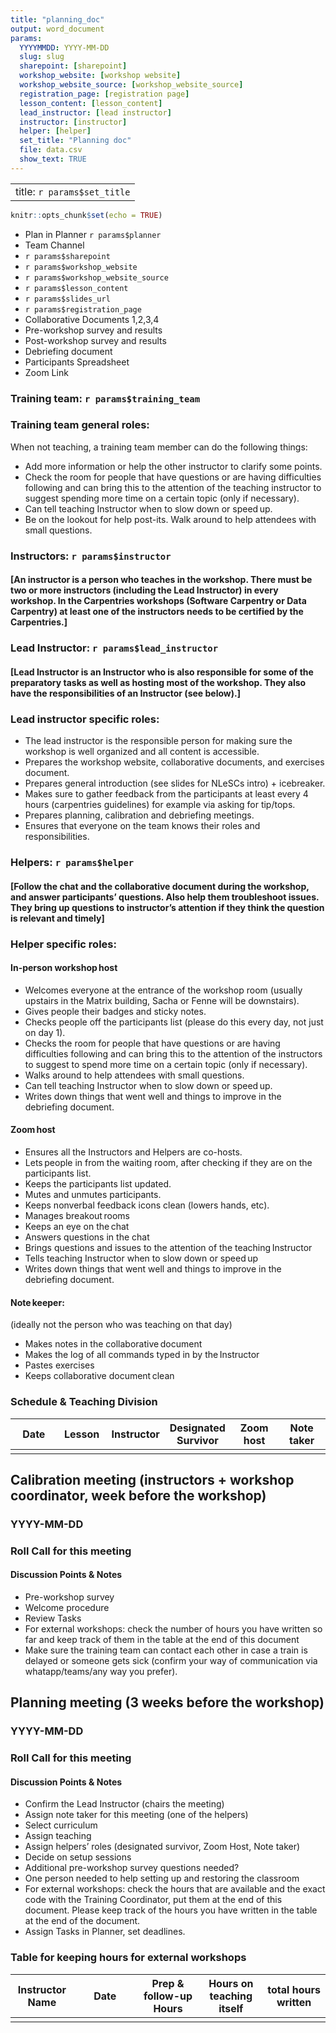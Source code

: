 ```yaml
---
title: "planning_doc"
output: word_document
params:
  YYYYMMDD: YYYY-MM-DD
  slug: slug
  sharepoint: [sharepoint]
  workshop_website: [workshop website]
  workshop_website_source: [workshop_website_source]
  registration_page: [registration page]
  lesson_content: [lesson_content]
  lead_instructor: [lead instructor]
  instructor: [instructor]
  helper: [helper]
  set_title: "Planning doc"
  file: data.csv
  show_text: TRUE
---
```


---
title: `r params$set_title`
---
```r
knitr::opts_chunk$set(echo = TRUE)
```

* Plan in Planner `r params$planner`
* Team Channel
* `r params$sharepoint`
* `r params$workshop_website `
* `r params$workshop_website_source `
* `r params$lesson_content `
* `r params$slides_url`
* `r params$registration_page`
* Collaborative Documents 1,2,3,4
* Pre-workshop survey and results
* Post-workshop survey and results
* Debriefing document
* Participants Spreadsheet
* Zoom Link

### Training team:  `r params$training_team`

### Training team general roles:
When not teaching, a training team member can do the following things:

* Add more information or help the other instructor to clarify some points.
* Check the room for people that have questions or are having difficulties following and can bring this to the attention of the teaching instructor to suggest spending more time on a certain topic (only if necessary).
* Can tell teaching Instructor when to slow down or speed up.
* Be on the lookout for help post-its. Walk around to help attendees with small questions.

### Instructors:  `r params$instructor`
#### [An instructor is a person who teaches in the workshop. There must be two or more instructors (including the Lead Instructor) in every workshop. In the Carpentries workshops (Software Carpentry or Data Carpentry) at least one of the instructors needs to be certified by the Carpentries.] 

### Lead Instructor:  `r params$lead_instructor`
#### [Lead Instructor is an Instructor who is also responsible for some of the preparatory tasks as well as hosting most of the workshop. They also have the responsibilities of an Instructor (see below).] 
### Lead instructor specific roles:

* The lead instructor is the responsible person for making sure the workshop is well organized and all content is accessible.
* Prepares the workshop website, collaborative documents, and exercises document.
* Prepares general introduction (see slides for NLeSCs intro) + icebreaker.
* Makes sure to gather feedback from the participants at least every 4 hours (carpentries guidelines) for example via asking for tip/tops.
* Prepares planning, calibration and debriefing meetings.
* Ensures that everyone on the team knows their roles and responsibilities.

### Helpers: `r params$helper`
#### [Follow the chat and the collaborative document during the workshop, and answer participants’ questions. Also help them troubleshoot issues. They bring up questions to instructor’s attention if they think the question is relevant and timely] 

### Helper specific roles:

#### In-person workshop host 

* Welcomes everyone at the entrance of the workshop room (usually upstairs in the Matrix building, Sacha or Fenne will be downstairs).
* Gives people their badges and sticky notes.
* Checks people off the participants list (please do this every day, not just on day 1).
* Checks the room for people that have questions or are having difficulties following and can bring this to the attention of the instructors to suggest to spend more time on a certain topic (only if necessary).
* Walks around to help attendees with small questions.
* Can tell teaching Instructor when to slow down or speed up.
* Writes down things that went well and things to improve in the debriefing document.

#### Zoom host 

* Ensures all the Instructors and Helpers are co-hosts. 
* Lets people in from the waiting room, after checking if they are on the participants list. 
* Keeps the participants list updated. 
* Mutes and unmutes participants. 
* Keeps nonverbal feedback icons clean (lowers hands, etc). 
* Manages breakout rooms 
* Keeps an eye on the chat 
* Answers questions in the chat 
* Brings questions and issues to the attention of the teaching Instructor 
* Tells teaching Instructor when to slow down or speed up 
* Writes down things that went well and things to improve in the debriefing document.

#### Note keeper: 
(ideally not the person who was teaching on that day)  

* Makes notes in the collaborative document 
* Makes the log of all commands typed in by the Instructor 
* Pastes exercises 
* Keeps collaborative document clean 

### Schedule & Teaching Division

| Date | Lesson | Instructor | Designated Survivor | Zoom host | Note taker |
|---|---|---|---|---|---|
|   |   |   |   |   |   |


## Calibration meeting (instructors + workshop coordinator, week before the workshop)

### YYYY-MM-DD

### Roll Call for this meeting

#### Discussion Points & Notes

* Pre-workshop survey
* Welcome procedure
* Review Tasks
* For external workshops: check the number of hours you have written so far and keep track of them in the table at the end of this document
* Make sure the training team can contact each other in case a train is delayed or someone gets sick (confirm your way of communication via whatapp/teams/any way you prefer).

## Planning meeting (3 weeks before the workshop)

### YYYY-MM-DD

### Roll Call for this meeting

#### Discussion Points & Notes

* Confirm the Lead Instructor (chairs the meeting)
* Assign note taker for this meeting (one of the helpers)
* Select curriculum
* Assign teaching
* Assign helpers’ roles (designated survivor, Zoom Host, Note taker)
* Decide on setup sessions
* Additional pre-workshop survey questions needed?
* One person needed to help setting up and restoring the classroom
* For external workshops: check the hours that are available and the exact code with the Training Coordinator, put them at the end of this document. Please keep track of the hours you have written in the table at the end of the document.
* Assign Tasks in Planner, set deadlines.

### Table for keeping hours for external workshops

| Instructor Name | Date | Prep & follow-up Hours | Hours on teaching itself | total hours written |
|---|---|---|---|---|
|   |   |   |   |   |

